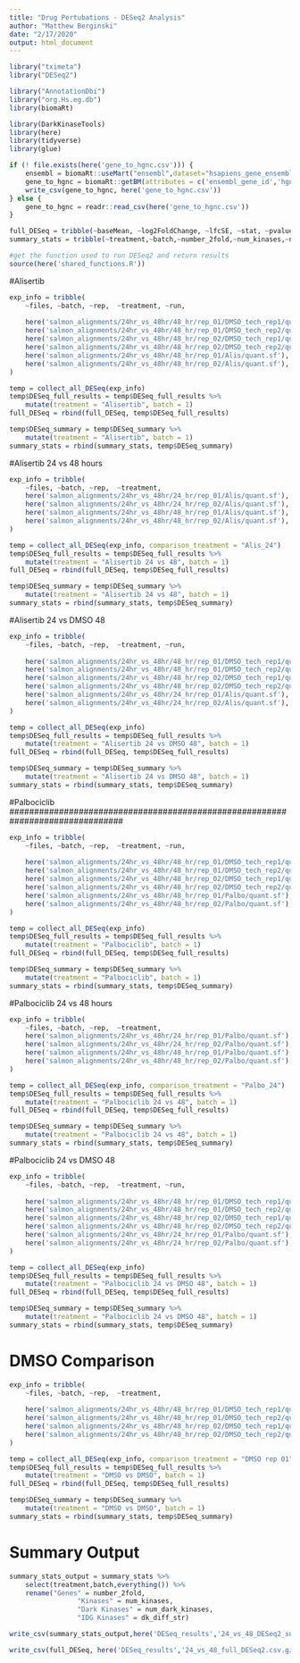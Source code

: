 ```yaml
---
title: "Drug Pertubations - DESeq2 Analysis"
author: "Matthew Berginski"
date: "2/17/2020"
output: html_document
---
```


```r
library("tximeta")
library("DESeq2")

library("AnnotationDbi")
library("org.Hs.eg.db")
library(biomaRt)

library(DarkKinaseTools)
library(here)
library(tidyverse)
library(glue)
```

```r
if (! file.exists(here('gene_to_hgnc.csv'))) {
	ensembl = biomaRt::useMart("ensembl",dataset="hsapiens_gene_ensembl")
	gene_to_hgnc = biomaRt::getBM(attributes = c('ensembl_gene_id','hgnc_symbol'), mart = ensembl)
	write_csv(gene_to_hgnc, here('gene_to_hgnc.csv'))
} else {
	gene_to_hgnc = readr::read_csv(here('gene_to_hgnc.csv'))
}
```

```r
full_DESeq = tribble(~baseMean, ~log2FoldChange, ~lfcSE, ~stat, ~pvalue, ~padj, ~treatment, ~batch)
summary_stats = tribble(~treatment,~batch,~number_2fold,~num_kinases,~num_dark_kinases,~dk_diff_str)

#get the function used to run DESeq2 and return results
source(here('shared_functions.R'))
```

#Alisertib

```r
exp_info = tribble(
	~files, ~batch, ~rep,  ~treatment, ~run,
	
	here('salmon_alignments/24hr_vs_48hr/48_hr/rep_01/DMSO_tech_rep1/quant.sf'), 1, 1, "DMSO", "DMSO_rep_01_tech_1",
	here('salmon_alignments/24hr_vs_48hr/48_hr/rep_01/DMSO_tech_rep2/quant.sf'), 1, 1, "DMSO", "DMSO_rep_01_tech_2",
	here('salmon_alignments/24hr_vs_48hr/48_hr/rep_02/DMSO_tech_rep1/quant.sf'), 1, 2, "DMSO", "DMSO_rep_02_tech_1",
	here('salmon_alignments/24hr_vs_48hr/48_hr/rep_02/DMSO_tech_rep2/quant.sf'), 1, 2, "DMSO", "DMSO_rep_02_tech_2",
	here('salmon_alignments/24hr_vs_48hr/48_hr/rep_01/Alis/quant.sf'), 1, 1, "Alis", "Alis_rep_01_tech_1",
	here('salmon_alignments/24hr_vs_48hr/48_hr/rep_02/Alis/quant.sf'), 1, 2, "Alis", "Alis_rep_01_tech_2"
)

temp = collect_all_DESeq(exp_info)
temp$DESeq_full_results = temp$DESeq_full_results %>%
	mutate(treatment = "Alisertib", batch = 1)
full_DESeq = rbind(full_DESeq, temp$DESeq_full_results)

temp$DESeq_summary = temp$DESeq_summary %>% 
	mutate(treatment = "Alisertib", batch = 1)
summary_stats = rbind(summary_stats, temp$DESeq_summary)
```

#Alisertib 24 vs 48 hours

```r
exp_info = tribble(
	~files, ~batch, ~rep,  ~treatment,
	here('salmon_alignments/24hr_vs_48hr/24_hr/rep_01/Alis/quant.sf'), 1, 1, "Alis_24",
	here('salmon_alignments/24hr_vs_48hr/24_hr/rep_02/Alis/quant.sf'), 1, 2, "Alis_24",
	here('salmon_alignments/24hr_vs_48hr/48_hr/rep_01/Alis/quant.sf'), 1, 1, "Alis_48",
	here('salmon_alignments/24hr_vs_48hr/48_hr/rep_02/Alis/quant.sf'), 1, 2, "Alis_48",
)

temp = collect_all_DESeq(exp_info, comparison_treatment = "Alis_24")
temp$DESeq_full_results = temp$DESeq_full_results %>%
	mutate(treatment = "Alisertib 24 vs 48", batch = 1)
full_DESeq = rbind(full_DESeq, temp$DESeq_full_results)

temp$DESeq_summary = temp$DESeq_summary %>% 
	mutate(treatment = "Alisertib 24 vs 48", batch = 1)
summary_stats = rbind(summary_stats, temp$DESeq_summary)
```

#Alisertib 24 vs DMSO 48

```r
exp_info = tribble(
	~files, ~batch, ~rep,  ~treatment, ~run,
	
	here('salmon_alignments/24hr_vs_48hr/48_hr/rep_01/DMSO_tech_rep1/quant.sf'), 1, 1, "DMSO", "DMSO_rep_01_tech_1",
	here('salmon_alignments/24hr_vs_48hr/48_hr/rep_01/DMSO_tech_rep2/quant.sf'), 1, 1, "DMSO", "DMSO_rep_01_tech_2",
	here('salmon_alignments/24hr_vs_48hr/48_hr/rep_02/DMSO_tech_rep1/quant.sf'), 1, 2, "DMSO", "DMSO_rep_02_tech_1",
	here('salmon_alignments/24hr_vs_48hr/48_hr/rep_02/DMSO_tech_rep2/quant.sf'), 1, 2, "DMSO", "DMSO_rep_02_tech_2",
	here('salmon_alignments/24hr_vs_48hr/24_hr/rep_01/Alis/quant.sf'), 1, 1, "Alis_24", "Alis_24_rep_01",
	here('salmon_alignments/24hr_vs_48hr/24_hr/rep_02/Alis/quant.sf'), 1, 2, "Alis_24", "Alis_24_rep_02"
)

temp = collect_all_DESeq(exp_info)
temp$DESeq_full_results = temp$DESeq_full_results %>%
	mutate(treatment = "Alisertib 24 vs DMSO 48", batch = 1)
full_DESeq = rbind(full_DESeq, temp$DESeq_full_results)

temp$DESeq_summary = temp$DESeq_summary %>% 
	mutate(treatment = "Alisertib 24 vs DMSO 48", batch = 1)
summary_stats = rbind(summary_stats, temp$DESeq_summary)
```

###############################################################################
#Palbociclib
###############################################################################

```r
exp_info = tribble(
	~files, ~batch, ~rep,  ~treatment, ~run,
	
	here('salmon_alignments/24hr_vs_48hr/48_hr/rep_01/DMSO_tech_rep1/quant.sf'), 1, 1, "DMSO", "DMSO_rep_01_tech_1",
	here('salmon_alignments/24hr_vs_48hr/48_hr/rep_01/DMSO_tech_rep2/quant.sf'), 1, 1, "DMSO", "DMSO_rep_01_tech_2",
	here('salmon_alignments/24hr_vs_48hr/48_hr/rep_02/DMSO_tech_rep1/quant.sf'), 1, 2, "DMSO", "DMSO_rep_02_tech_1",
	here('salmon_alignments/24hr_vs_48hr/48_hr/rep_02/DMSO_tech_rep2/quant.sf'), 1, 2, "DMSO", "DMSO_rep_02_tech_2",
	here('salmon_alignments/24hr_vs_48hr/48_hr/rep_01/Palbo/quant.sf'), 1, 1, "Palbo", "Alis_rep_01_tech_1",
	here('salmon_alignments/24hr_vs_48hr/48_hr/rep_02/Palbo/quant.sf'), 1, 2, "Palbo", "Alis_rep_01_tech_2"
)

temp = collect_all_DESeq(exp_info)
temp$DESeq_full_results = temp$DESeq_full_results %>%
	mutate(treatment = "Palbociclib", batch = 1)
full_DESeq = rbind(full_DESeq, temp$DESeq_full_results)

temp$DESeq_summary = temp$DESeq_summary %>% 
	mutate(treatment = "Palbociclib", batch = 1)
summary_stats = rbind(summary_stats, temp$DESeq_summary)
```

#Palbociclib 24 vs 48 hours

```r
exp_info = tribble(
	~files, ~batch, ~rep,  ~treatment,
	here('salmon_alignments/24hr_vs_48hr/24_hr/rep_01/Palbo/quant.sf'), 1, 1, "Palbo_24",
	here('salmon_alignments/24hr_vs_48hr/24_hr/rep_02/Palbo/quant.sf'), 1, 2, "Palbo_24",
	here('salmon_alignments/24hr_vs_48hr/48_hr/rep_01/Palbo/quant.sf'), 1, 1, "Palbo_48",
	here('salmon_alignments/24hr_vs_48hr/48_hr/rep_02/Palbo/quant.sf'), 1, 2, "Palbo_48",
)

temp = collect_all_DESeq(exp_info, comparison_treatment = "Palbo_24")
temp$DESeq_full_results = temp$DESeq_full_results %>%
	mutate(treatment = "Palbociclib 24 vs 48", batch = 1)
full_DESeq = rbind(full_DESeq, temp$DESeq_full_results)

temp$DESeq_summary = temp$DESeq_summary %>% 
	mutate(treatment = "Palbociclib 24 vs 48", batch = 1)
summary_stats = rbind(summary_stats, temp$DESeq_summary)
```

#Palbociclib 24 vs DMSO 48

```r
exp_info = tribble(
	~files, ~batch, ~rep,  ~treatment, ~run,
	
	here('salmon_alignments/24hr_vs_48hr/48_hr/rep_01/DMSO_tech_rep1/quant.sf'), 1, 1, "DMSO", "DMSO_rep_01_tech_1",
	here('salmon_alignments/24hr_vs_48hr/48_hr/rep_01/DMSO_tech_rep2/quant.sf'), 1, 1, "DMSO", "DMSO_rep_01_tech_2",
	here('salmon_alignments/24hr_vs_48hr/48_hr/rep_02/DMSO_tech_rep1/quant.sf'), 1, 2, "DMSO", "DMSO_rep_02_tech_1",
	here('salmon_alignments/24hr_vs_48hr/48_hr/rep_02/DMSO_tech_rep2/quant.sf'), 1, 2, "DMSO", "DMSO_rep_02_tech_2",
	here('salmon_alignments/24hr_vs_48hr/24_hr/rep_01/Palbo/quant.sf'), 1, 1, "Palbo_24", "Palbo_24_rep_01",
	here('salmon_alignments/24hr_vs_48hr/24_hr/rep_02/Palbo/quant.sf'), 1, 2, "Palbo_24", "Palbo_24_rep_02"
)

temp = collect_all_DESeq(exp_info)
temp$DESeq_full_results = temp$DESeq_full_results %>%
	mutate(treatment = "Palbociclib 24 vs DMSO 48", batch = 1)
full_DESeq = rbind(full_DESeq, temp$DESeq_full_results)

temp$DESeq_summary = temp$DESeq_summary %>% 
	mutate(treatment = "Palbociclib 24 vs DMSO 48", batch = 1)
summary_stats = rbind(summary_stats, temp$DESeq_summary)
```

# DMSO Comparison

```r
exp_info = tribble(
	~files, ~batch, ~rep,  ~treatment,
	
	here('salmon_alignments/24hr_vs_48hr/48_hr/rep_01/DMSO_tech_rep1/quant.sf'), 1, 1, "DMSO rep 01",
	here('salmon_alignments/24hr_vs_48hr/48_hr/rep_01/DMSO_tech_rep2/quant.sf'), 1, 1, "DMSO rep 01",
	here('salmon_alignments/24hr_vs_48hr/48_hr/rep_02/DMSO_tech_rep1/quant.sf'), 1, 2, "DMSO rep 02",
	here('salmon_alignments/24hr_vs_48hr/48_hr/rep_02/DMSO_tech_rep2/quant.sf'), 1, 2, "DMSO rep 02"
)

temp = collect_all_DESeq(exp_info, comparison_treatment = "DMSO rep 01")
temp$DESeq_full_results = temp$DESeq_full_results %>%
	mutate(treatment = "DMSO vs DMSO", batch = 1)
full_DESeq = rbind(full_DESeq, temp$DESeq_full_results)

temp$DESeq_summary = temp$DESeq_summary %>% 
	mutate(treatment = "DMSO vs DMSO", batch = 1)
summary_stats = rbind(summary_stats, temp$DESeq_summary)
```

# Summary Output

```r
summary_stats_output = summary_stats %>% 
	select(treatment,batch,everything()) %>% 
	rename("Genes" = number_2fold,
				 "Kinases" = num_kinases,
				 "Dark Kinases" = num_dark_kinases,
				 "IDG Kinases" = dk_diff_str)

write_csv(summary_stats_output,here('DESeq_results','24_vs_48_DESeq2_summary.csv'))

write_csv(full_DESeq, here('DESeq_results','24_vs_48_full_DESeq2.csv.gz'))
```